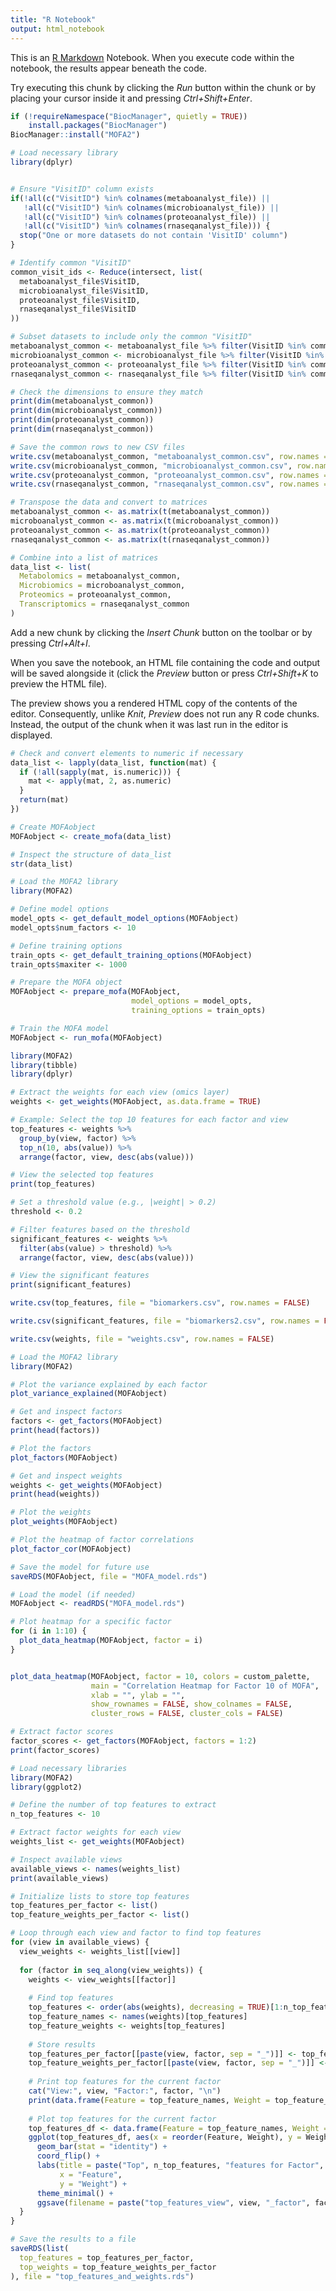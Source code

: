 ```yaml
---
title: "R Notebook"
output: html_notebook
---
```


This is an [R Markdown](http://rmarkdown.rstudio.com) Notebook. When you execute code within the notebook, the results appear beneath the code. 

Try executing this chunk by clicking the *Run* button within the chunk or by placing your cursor inside it and pressing *Ctrl+Shift+Enter*. 

```r
if (!requireNamespace("BiocManager", quietly = TRUE))
    install.packages("BiocManager")
BiocManager::install("MOFA2")

```
```r
# Load necessary library
library(dplyr)


# Ensure "VisitID" column exists
if(!all(c("VisitID") %in% colnames(metaboanalyst_file)) ||
   !all(c("VisitID") %in% colnames(microbioanalyst_file)) ||
   !all(c("VisitID") %in% colnames(proteoanalyst_file)) ||
   !all(c("VisitID") %in% colnames(rnaseqanalyst_file))) {
  stop("One or more datasets do not contain 'VisitID' column")
}

# Identify common "VisitID"
common_visit_ids <- Reduce(intersect, list(
  metaboanalyst_file$VisitID,
  microbioanalyst_file$VisitID,
  proteoanalyst_file$VisitID,
  rnaseqanalyst_file$VisitID
))

# Subset datasets to include only the common "VisitID"
metaboanalyst_common <- metaboanalyst_file %>% filter(VisitID %in% common_visit_ids)
microbioanalyst_common <- microbioanalyst_file %>% filter(VisitID %in% common_visit_ids)
proteoanalyst_common <- proteoanalyst_file %>% filter(VisitID %in% common_visit_ids)
rnaseqanalyst_common <- rnaseqanalyst_file %>% filter(VisitID %in% common_visit_ids)

# Check the dimensions to ensure they match
print(dim(metaboanalyst_common))
print(dim(microbioanalyst_common))
print(dim(proteoanalyst_common))
print(dim(rnaseqanalyst_common))

# Save the common rows to new CSV files
write.csv(metaboanalyst_common, "metaboanalyst_common.csv", row.names = FALSE)
write.csv(microbioanalyst_common, "microbioanalyst_common.csv", row.names = FALSE)
write.csv(proteoanalyst_common, "proteoanalyst_common.csv", row.names = FALSE)
write.csv(rnaseqanalyst_common, "rnaseqanalyst_common.csv", row.names = FALSE)

```

```r

# Transpose the data and convert to matrices
metaboanalyst_common <- as.matrix(t(metaboanalyst_common))
microboanalyst_common <- as.matrix(t(microboanalyst_common))
proteoanalyst_common <- as.matrix(t(proteoanalyst_common))
rnaseqanalyst_common <- as.matrix(t(rnaseqanalyst_common))

# Combine into a list of matrices
data_list <- list(
  Metabolomics = metaboanalyst_common,
  Microbiomics = microboanalyst_common,
  Proteomics = proteoanalyst_common,
  Transcriptomics = rnaseqanalyst_common
)

```

Add a new chunk by clicking the *Insert Chunk* button on the toolbar or by pressing *Ctrl+Alt+I*.

When you save the notebook, an HTML file containing the code and output will be saved alongside it (click the *Preview* button or press *Ctrl+Shift+K* to preview the HTML file).

The preview shows you a rendered HTML copy of the contents of the editor. Consequently, unlike *Knit*, *Preview* does not run any R code chunks. Instead, the output of the chunk when it was last run in the editor is displayed.
```r
# Check and convert elements to numeric if necessary
data_list <- lapply(data_list, function(mat) {
  if (!all(sapply(mat, is.numeric))) {
    mat <- apply(mat, 2, as.numeric)
  }
  return(mat)
})
```


```r
# Create MOFAobject
MOFAobject <- create_mofa(data_list)


```

```r
# Inspect the structure of data_list
str(data_list)

```

```r
# Load the MOFA2 library
library(MOFA2)

# Define model options
model_opts <- get_default_model_options(MOFAobject)
model_opts$num_factors <- 10

# Define training options
train_opts <- get_default_training_options(MOFAobject)
train_opts$maxiter <- 1000

# Prepare the MOFA object
MOFAobject <- prepare_mofa(MOFAobject, 
                           model_options = model_opts, 
                           training_options = train_opts)

# Train the MOFA model
MOFAobject <- run_mofa(MOFAobject)

```
```r
library(MOFA2)
library(tibble)
library(dplyr)


```

```r
# Extract the weights for each view (omics layer)
weights <- get_weights(MOFAobject, as.data.frame = TRUE)

```

```r
# Example: Select the top 10 features for each factor and view
top_features <- weights %>%
  group_by(view, factor) %>%
  top_n(10, abs(value)) %>%
  arrange(factor, view, desc(abs(value)))

# View the selected top features
print(top_features)

```

```r
# Set a threshold value (e.g., |weight| > 0.2)
threshold <- 0.2

# Filter features based on the threshold
significant_features <- weights %>%
  filter(abs(value) > threshold) %>%
  arrange(factor, view, desc(abs(value)))

# View the significant features
print(significant_features)

```

```r
write.csv(top_features, file = "biomarkers.csv", row.names = FALSE)

```

```r
write.csv(significant_features, file = "biomarkers2.csv", row.names = FALSE)
```

```r
write.csv(weights, file = "weights.csv", row.names = FALSE)

```


```r
# Load the MOFA2 library
library(MOFA2)

# Plot the variance explained by each factor
plot_variance_explained(MOFAobject)

# Get and inspect factors
factors <- get_factors(MOFAobject)
print(head(factors))

# Plot the factors
plot_factors(MOFAobject)

# Get and inspect weights
weights <- get_weights(MOFAobject)
print(head(weights))

# Plot the weights
plot_weights(MOFAobject)

# Plot the heatmap of factor correlations
plot_factor_cor(MOFAobject)

# Save the model for future use
saveRDS(MOFAobject, file = "MOFA_model.rds")

# Load the model (if needed)
MOFAobject <- readRDS("MOFA_model.rds")

```
```r
# Plot heatmap for a specific factor
for (i in 1:10) {
  plot_data_heatmap(MOFAobject, factor = i)
}



```
```r
plot_data_heatmap(MOFAobject, factor = 10, colors = custom_palette, 
                  main = "Correlation Heatmap for Factor 10 of MOFA",
                  xlab = "", ylab = "",
                  show_rownames = FALSE, show_colnames = FALSE,
                  cluster_rows = FALSE, cluster_cols = FALSE)


```


```r
# Extract factor scores
factor_scores <- get_factors(MOFAobject, factors = 1:2)
print(factor_scores)

```

```r
# Load necessary libraries
library(MOFA2)
library(ggplot2)

# Define the number of top features to extract
n_top_features <- 10

# Extract factor weights for each view
weights_list <- get_weights(MOFAobject)

# Inspect available views
available_views <- names(weights_list)
print(available_views)

# Initialize lists to store top features
top_features_per_factor <- list()
top_feature_weights_per_factor <- list()

# Loop through each view and factor to find top features
for (view in available_views) {
  view_weights <- weights_list[[view]]
  
  for (factor in seq_along(view_weights)) {
    weights <- view_weights[[factor]]
    
    # Find top features
    top_features <- order(abs(weights), decreasing = TRUE)[1:n_top_features]
    top_feature_names <- names(weights)[top_features]
    top_feature_weights <- weights[top_features]
    
    # Store results
    top_features_per_factor[[paste(view, factor, sep = "_")]] <- top_feature_names
    top_feature_weights_per_factor[[paste(view, factor, sep = "_")]] <- top_feature_weights
    
    # Print top features for the current factor
    cat("View:", view, "Factor:", factor, "\n")
    print(data.frame(Feature = top_feature_names, Weight = top_feature_weights))
    
    # Plot top features for the current factor
    top_features_df <- data.frame(Feature = top_feature_names, Weight = top_feature_weights)
    ggplot(top_features_df, aes(x = reorder(Feature, Weight), y = Weight)) +
      geom_bar(stat = "identity") +
      coord_flip() +
      labs(title = paste("Top", n_top_features, "features for Factor", factor, "in View", view),
           x = "Feature",
           y = "Weight") +
      theme_minimal() +
      ggsave(filename = paste("top_features_view", view, "_factor", factor, ".png", sep = ""))
  }
}

# Save the results to a file
saveRDS(list(
  top_features = top_features_per_factor,
  top_weights = top_feature_weights_per_factor
), file = "top_features_and_weights.rds")

```

